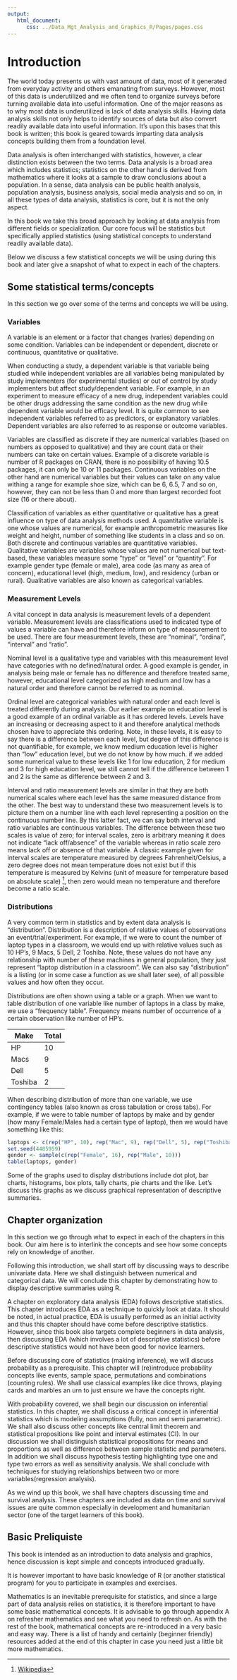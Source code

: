 ```yaml
---
output: 
   html_document:
      css: ../Data_Mgt_Analysis_and_Graphics_R/Pages/pages.css
---
```


# Introduction

The world today presents us with vast amount of data, most of it generated from everyday activity and others emanating from surveys. However, most of this data is underutilized and we often tend to organize surveys before turning available data into useful information. One of the major reasons as to why most data is underutilized is lack of data analysis skills. Having data analysis skills not only helps to identify sources of data but also convert readily available data into useful information. It's upon this bases that this book is written; this book is geared towards imparting data analysis concepts building them from a foundation level.

Data analysis is often interchanged with statistics, however, a clear distinction exists between the two terms. Data analysis is a broad area which includes statistics; statistics on the other hand is derived from mathematics where it looks at a sample to draw conclusions about a population. In a sense, data analysis can be public health analysis, population analysis, business analysis, social media analysis and so on, in all these types of data analysis, statistics is core, but it is not the only aspect.

In this book we take this broad approach by looking at data analysis from different fields or specialization. Our core focus will be statistics but specifically applied statistics (using statistical concepts to understand readily available data).   

Below we discuss a few statistical concepts we will be using during this book and later give a snapshot of what to expect in each of the chapters. 

## Some statistical terms/concepts

In this section we go over some of the terms and concepts we will be using. 

### Variables

A variable is an element or a factor that changes (varies) depending on some condition. Variables can be independent or dependent, discrete or continuous, quantitative or qualitative.

When conducting a study, a dependent variable is that variable being studied while independent variables are all variables being manipulated by study implementers (for experimental studies) or out of control by study implementers but affect study/dependent variable. For example, in an experiment to measure efficacy of a new drug, independent variables could be other drugs addressing the same condition as the new drug while dependent variable would be efficacy level. It is quite common to see independent variables referred to as predictors, or explanatory variables. Dependent variables are also referred to as response or outcome variables.

Variables are classified as discrete if they are numerical variables (based on numbers as opposed to qualitative) and they are count data or their numbers can take on certain values. Example of a discrete variable is number of R packages on CRAN, there is no possibility of having 10.5 packages, it can only be 10 or 11 packages. Continuous variables on the other hand are numerical variables but their values can take on any value withing a range for example shoe size, which can be 6, 6.5, 7 and so on, however, they can not be less than 0 and more than largest recorded foot size (16 or there about).  

Classification of variables as either quantitative or qualitative has a great influence on type of data analysis methods used. A quantitative variable is one whose values are numerical, for example anthropometric measures like weight and height, number of something like students in a class and so on. Both discrete and continuous variables are quantitative variables. Qualitative variables are variables whose values are not numerical but text-based, these variables measure some "type" or "level" or "quantity". For example gender type (female or male), area code (as many as area of concern), educational level (high, medium, low), and residency (urban or rural). Qualitative variables are also known as categorical variables. 


### Measurement Levels 

A vital concept in data analysis is measurement levels of a dependent variable. Measurement levels are classifications used to indicated type of values a variable can have and therefore inform on type of measurement to be used. There are four measurement levels, these are "nominal", "ordinal", "interval" and "ratio". 

Nominal level is a qualitative type and variables with this measurement level have categories with no defined/natural order. A good example is gender, in analysis being male or female has no difference and therefore treated same, however, educational level categorized as high medium and low has a natural order and therefore cannot be referred to as nominal. 

Ordinal level are categorical variables with natural order and each level is treated differently during analysis. Our earlier example on education level is a good example of an ordinal variable as it has ordered levels. Levels have an increasing or decreasing aspect to it and therefore analytical methods chosen have to appreciate this ordering. Note, in these levels, it is easy to say there is a difference between each level, but degree of this difference is not quantifiable, for example, we know medium education level is higher than "low" education level, but we do not know by how much. if we added some numerical value to these levels like 1 for low education, 2 for medium and 3 for high education level, we still cannot tell if the difference between 1 and 2 is the same as difference between 2 and 3.

Interval and ratio measurement levels are similar in that they are both numerical scales where each level has the same measured distance from the other. The best way to understand these two measurement levels is to picture them on  a number line with each level representing a position on the continuous number line. By this latter fact, we can say both interval and ratio variables are continuous variables. The difference between these two scales is value of zero; for interval scales, zero is arbitrary meaning it does not indicate "lack off/absence" of the variable whereas in ratio scale zero means lack off or absence of that variable. A classic example given for interval scales are temperature measured by degrees Fahrenheit/Celsius, a zero degree does not mean temperature does not exist but if this temperature is measured by Kelvins (unit of measure for temperature based on absolute scale) [^1], then zero would mean no temperature and therefore become a ratio scale. 

[^1]: [Wikipedia](https://en.wikipedia.org/wiki/Kelvin)

### Distributions

A very common term in statistics and by extent data analysis is "distribution". Distribution is a description of relative values of observations an event/trial/experiment. For example, if we were to count the number of laptop types in a classroom, we would end up with relative values such as 10 HP's, 9 Macs, 5 Dell, 2 Toshiba. Note, these values do not have any relationship with number of these machines in general population, they just represent "laptop distribution in a classroom". We can also say "distribution" is a listing (or in some case a function as we shall later see), of all possible values and how often they occur. 

Distributions are often shown using a table or a graph. When we want to table distribution of one variable like number of laptops in a class by make, we use a "frequency table". Frequency means number of occurrence of a certain observation like number of HP's.

Make     |     Total
---------|-------------
HP       |     10
Macs     |      9
Dell     |      5
Toshiba  |      2

When describing distribution of more than one variable, we use contingency tables (also known as cross tabulation or cross tabs). For example, if we were to table number of laptops by make and by gender (how many Female/Males had a certain type of laptop), then we would have something like this:

```r
laptops <- c(rep("HP", 10), rep("Mac", 9), rep("Dell", 5), rep("Toshiba", 2))
set.seed(4485959)
gender <- sample(c(rep("Female", 16), rep("Male", 10)))
table(laptops, gender)
```

Some of the graphs used to display distributions include dot plot, bar charts, histograms, box plots, tally charts, pie charts and the like. Let's discuss this graphs as we discuss graphical representation of descriptive summaries.  

## Chapter organization

In this section we go through what to expect in each of the chapters in this book. Our aim here is to interlink the concepts and see how some concepts rely on knowledge of another.

Following this introduction, we shall start off by discussing ways to describe univariate data. Here we shall distinguish between numerical and categorical data. We will conclude this chapter by demonstrating how to display descriptive summaries using R.

A chapter on exploratory data analysis (EDA) follows descriptive statistics. This chapter introduces EDA as a technique to quickly look at data. It should be noted, in actual practice, EDA is usually performed as an initial activity and thus this chapter should have come before descriptive statistics. However, since this book also targets complete beginners in data analysis, then discussing EDA (which involves a lot of descriptive statistics) before descriptive statistics would not have been good for novice learners.    

Before discussing core of statistics (making inference), we will discuss probability as a prerequisite. This chapter will (re)introduce probability concepts like events, sample space, permutations and combinations (counting rules). We shall use classical examples like dice throws, playing cards and marbles an urn to just ensure we have the concepts right. 

With probability covered, we shall begin our discussion on inferential statistics. In this chapter, we shall discuss a critical concept in inferential statistics which is modeling assumptions (fully, non and semi parametric). We shall also discuss other concepts like central limit theorem and statistical propositions like point and interval estimates (CI).  In our discussion we shall distinguish statistical propositions for means and proportions as well as difference between sample statistic and parameters. In addition we shall discuss hypothesis testing highlighting type one and type two errors as well as sensitivity analysis. We shall conclude with techniques for studying relationships between two or more variables(regression analysis).

As we wind up this book, we shall have chapters discussing time and survival analysis. These chapters are included as data on time and survival issues are quite common especially in development and humanitarian sector (one of the target learners of this book).  


## Basic Preliquiste

This book is intended as an introduction to data analysis and graphics, hence discussion is kept simple and concepts introduced gradually.

It is however important to have basic knowledge of R (or another statistical program) for you to participate in examples and exercises.

Mathematics is an inevitable prerequisite for statistics, and since a large part of data analysis relies on statistics, it is therefore important to have some basic mathematical concepts. It is advisable to go through appendix A on refresher mathematics and see what you need to refresh on. As with the rest of the book, mathematical concepts are re-introduced in a very basic and easy way. There is a list of handy and certainly (beginner friendly) resources added at the end of this chapter in case you need just a little bit more mathematics. 


